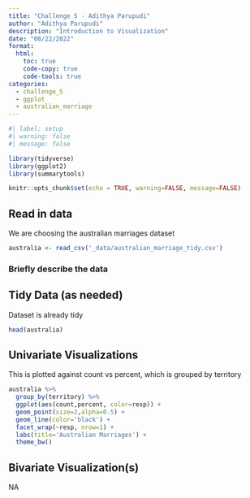 ```yaml
---
title: "Challenge 5 - Adithya Parupudi"
author: "Adithya Parupudi"
description: "Introduction to Visualization"
date: "08/22/2022"
format:
  html:
    toc: true
    code-copy: true
    code-tools: true
categories:
  - challenge_5
  - ggplot
  - australian_marriage
---
```


```r
#| label: setup
#| warning: false
#| message: false

library(tidyverse)
library(ggplot2)
library(summarytools)

knitr::opts_chunk$set(echo = TRUE, warning=FALSE, message=FALSE)
```

## Read in data

We are choosing the australian marriages dataset

```r

australia <- read_csv('_data/australian_marriage_tidy.csv')
```

### Briefly describe the data

## Tidy Data (as needed)

Dataset is already tidy

```r
head(australia)
```

## Univariate Visualizations

This is plotted against count vs percent, which is grouped by territory

```r

australia %>% 
  group_by(territory) %>% 
  ggplot(aes(count,percent, color=resp)) +
  geom_point(size=2,alpha=0.5) +
  geom_line(color='black') +
  facet_wrap(~resp, nrow=1) +
  labs(title='Australian Marriages') +
  theme_bw()
```

## Bivariate Visualization(s)

NA
